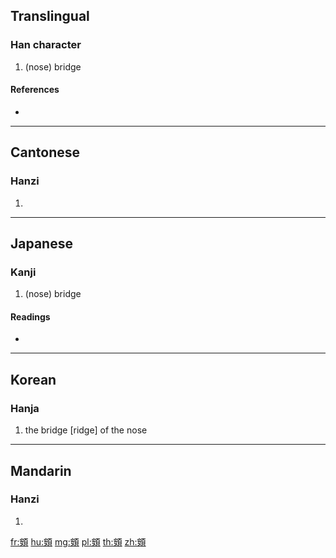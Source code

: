 {{character info/new}}
==Translingual==

===Han character===
{{Han char|rn=181|rad=頁|as=06|sn=15|four=31486|canj=JVMBC}}

# (nose) bridge

====References====
* {{Han ref|kx=1403.050|dkj=43447|dj=1920.090|hdz=74371.020|uh=981E|ud=38942|bh=E8B6|bd=59574}}

----

==Cantonese==

===Hanzi===
{{yue-hanzi|jyut=aat3|y=aat3}}

# {{defn|lang=yue|sort=頁06}}

----

==Japanese==

===Kanji===
{{ja-kanji|grade=|rs=頁06}}

# (nose) bridge

====Readings====
* {{ja-readings|on=[[あつ]] (atsu), [[あち]] (achi), [[あん]] (an)|kun=[[はなすじ]] (hanasuji)}}

----

==Korean==

===Hanja===
{{ko-hanja|hangeul=알|eumhun=|rv=al|mr=al|y=al}}

# the bridge [ridge] of the nose

----

==Mandarin==

===Hanzi===
{{cmn-hanzi|pin=[[è]] ([[e4]])|wg=o<sup>4</sup>}}

# {{defn|lang=cmn|sort=頁06}}

[[fr:頞]]
[[hu:頞]]
[[mg:頞]]
[[pl:頞]]
[[th:頞]]
[[zh:頞]]